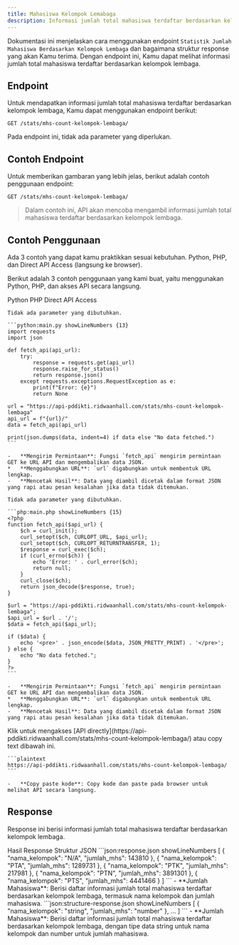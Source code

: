 ```yaml
---
title: Mahasiswa Kelompok Lemabaga
description: Informasi jumlah total mahasiswa terdaftar berdasarkan kelompok lembaga.
---
```


Dokumentasi ini menjelaskan cara menggunakan endpoint `Statistik Jumlah Mahasiswa Berdasarkan Kelompok Lembaga` dan bagaimana struktur response yang akan Kamu terima. Dengan endpoint ini, Kamu dapat melihat informasi jumlah total mahasiswa terdaftar berdasarkan kelompok lembaga.

## Endpoint

Untuk mendapatkan informasi jumlah total mahasiswa terdaftar berdasarkan kelompok lembaga, Kamu dapat menggunakan endpoint berikut:

```plaintext
GET /stats/mhs-count-kelompok-lembaga/
```

Pada endpoint ini, tidak ada parameter yang diperlukan.

## Contoh Endpoint

Untuk memberikan gambaran yang lebih jelas, berikut adalah contoh penggunaan endpoint:

```plaintext
GET /stats/mhs-count-kelompok-lembaga/
```

> Dalam contoh ini, API akan mencoba mengambil informasi jumlah total mahasiswa terdaftar berdasarkan kelompok lembaga.

## Contoh Penggunaan

<Note type="danger" title="perhatian!">
  Ada 3 contoh yang dapat kamu praktikkan sesuai kebutuhan. Python, PHP, dan Direct API Access (langsung ke browser).
</Note>

Berikut adalah 3 contoh penggunaan yang kami buat, yaitu menggunakan Python, PHP, dan akses API secara langsung.

<Tabs defaultValue="python" className="pt-5 pb-1">
  <TabsList>
    <TabsTrigger value="python">Python</TabsTrigger>
    <TabsTrigger value="php">PHP</TabsTrigger>
    <TabsTrigger value="direct">Direct API Access</TabsTrigger>
  </TabsList>
  <TabsContent value="python">

    Tidak ada parameter yang dibutuhkan.

    ```python:main.py showLineNumbers {13}
    import requests
    import json

    def fetch_api(api_url):
        try:
            response = requests.get(api_url)
            response.raise_for_status()
            return response.json()
        except requests.exceptions.RequestException as e:
            print(f"Error: {e}")
            return None

    url = "https://api-pddikti.ridwaanhall.com/stats/mhs-count-kelompok-lembaga"
    api_url = f"{url}/"
    data = fetch_api(api_url)

    print(json.dumps(data, indent=4) if data else "No data fetched.")
    ```

    -   **Mengirim Permintaan**: Fungsi `fetch_api` mengirim permintaan GET ke URL API dan mengembalikan data JSON.
    *   **Menggabungkan URL**: `url` digabungkan untuk membentuk URL lengkap.
    -   **Mencetak Hasil**: Data yang diambil dicetak dalam format JSON yang rapi atau pesan kesalahan jika data tidak ditemukan.
  </TabsContent>
  <TabsContent value="php">

    Tidak ada parameter yang dibutuhkan.

    ```php:main.php showLineNumbers {15}
    <?php
    function fetch_api($api_url) {
        $ch = curl_init();
        curl_setopt($ch, CURLOPT_URL, $api_url);
        curl_setopt($ch, CURLOPT_RETURNTRANSFER, 1);
        $response = curl_exec($ch);
        if (curl_errno($ch)) {
            echo 'Error: ' . curl_error($ch);
            return null;
        }
        curl_close($ch);
        return json_decode($response, true);
    }

    $url = "https://api-pddikti.ridwaanhall.com/stats/mhs-count-kelompok-lembaga";
    $api_url = $url . '/';
    $data = fetch_api($api_url);

    if ($data) {
        echo '<pre>' . json_encode($data, JSON_PRETTY_PRINT) . '</pre>';
    } else {
        echo "No data fetched.";
    }
    ?>
    ```

    -   **Mengirim Permintaan**: Fungsi `fetch_api` mengirim permintaan GET ke URL API dan mengembalikan data JSON.
    *   **Menggabungkan URL**: `url` digabungkan untuk membentuk URL lengkap.
    -   **Mencetak Hasil**: Data yang diambil dicetak dalam format JSON yang rapi atau pesan kesalahan jika data tidak ditemukan.
  </TabsContent>
  <TabsContent value="direct">
    Klik untuk mengakses [API directly](https://api-pddikti.ridwaanhall.com/stats/mhs-count-kelompok-lembaga/) atau copy text dibawah ini.

    ```plaintext
    https://api-pddikti.ridwaanhall.com/stats/mhs-count-kelompok-lembaga/
    ```

    -   **Copy paste kode**: Copy kode dan paste pada browser untuk melihat API secara langsung.
  </TabsContent>
</Tabs>

## Response

Response ini berisi informasi jumlah total mahasiswa terdaftar berdasarkan kelompok lembaga.

<Tabs defaultValue="hasil" className="pt-5 pb-1">
  <TabsList>
    <TabsTrigger value="hasil">Hasil Response</TabsTrigger>
    <TabsTrigger value="struktur">Struktur JSON</TabsTrigger>
  </TabsList>
  <TabsContent value="hasil">
    ```json:response.json showLineNumbers
    [
         {
            "nama_kelompok": "N/A",
            "jumlah_mhs": 143810
        },
        {
            "nama_kelompok": "PTA",
            "jumlah_mhs": 1289731
        },
        {
            "nama_kelompok": "PTK",
            "jumlah_mhs": 217981
        },
         {
            "nama_kelompok": "PTN",
            "jumlah_mhs": 3891301
        },
        {
            "nama_kelompok": "PTS",
            "jumlah_mhs": 4441466
        }
    ]
    ```
    -   **Jumlah Mahasiswa**: Berisi daftar informasi jumlah total mahasiswa terdaftar berdasarkan kelompok lembaga, termasuk nama kelompok dan jumlah mahasiswa.
  </TabsContent>
  <TabsContent value="struktur">
    ```json:structure-response.json showLineNumbers
    [
        {
            "nama_kelompok": "string",
            "jumlah_mhs": "number"
        },
        ...
    ]
    ```
    -   **Jumlah Mahasiswa**: Berisi daftar informasi jumlah total mahasiswa terdaftar berdasarkan kelompok lembaga, dengan tipe data string untuk nama kelompok dan number untuk jumlah mahasiswa.
  </TabsContent>
</Tabs>
